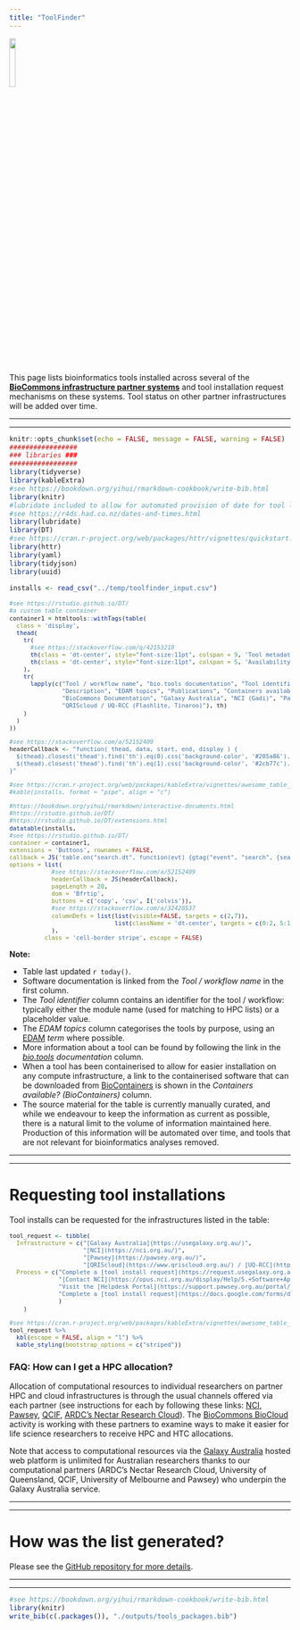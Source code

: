 ```yaml
---
title: "ToolFinder"
---
```


<style type="text/css">
.main-container {
  max-width: 1500px;
  margin-left: auto;
  margin-right: auto;
}
</style>

[![](./images/Australian-Biocommons-Logo-Horizontal-144dpi-Transparent.png){width=15%}](https://www.biocommons.org.au/services)

This page lists bioinformatics tools installed across several of the [**BioCommons infrastructure partner systems**](http://support.biocommons.org.au/support/solutions/articles/6000251977-compute-systems-at-the-biocommons-partner-infrastructures) and tool installation request mechanisms on these systems. Tool status on other partner infrastructures will be added over time.

-----

-----

```r
knitr::opts_chunk$set(echo = FALSE, message = FALSE, warning = FALSE)
#################
### libraries ###
#################
library(tidyverse)
library(kableExtra)
#see https://bookdown.org/yihui/rmarkdown-cookbook/write-bib.html
library(knitr)
#lubridate included to allow for automated provision of date for tool list update
#see https://r4ds.had.co.nz/dates-and-times.html
library(lubridate)
library(DT)
#see https://cran.r-project.org/web/packages/httr/vignettes/quickstart.html
library(httr)
library(yaml)
library(tidyjson)
library(uuid)
```

```r
installs <- read_csv("../temp/toolfinder_input.csv")
```

<a name="tool_information"></a>

<font size="2">
```r

#see https://rstudio.github.io/DT/
#a custom table container
container1 = htmltools::withTags(table(
  class = 'display',
  thead(
    tr(
      #see https://stackoverflow.com/q/42153218
      th(class = 'dt-center', style="font-size:11pt", colspan = 9, 'Tool metadata'),
      th(class = 'dt-center', style="font-size:11pt", colspan = 5, 'Availability on Australian compute infrastructures')
    ),
    tr(
      lapply(c("Tool / workflow name", "bio.tools documentation", "Tool identifier (module name / bio.tools ID / placeholder)",
               "Description", "EDAM topics", "Publications", "Containers available? (BioContainers)", "License",
               "BioCommons Documentation", "Galaxy Australia", "NCI (Gadi)", "Pawsey (Zeus)", "Pawsey (Magnus)", 
               "QRIScloud / UQ-RCC (Flashlite, Tinaroo)"), th)
    )
  )
))

#see https://stackoverflow.com/a/52152409
headerCallback <- "function( thead, data, start, end, display ) {
  $(thead).closest('thead').find('th').eq(0).css('background-color', '#205a86').css('color', '#ffffff');
  $(thead).closest('thead').find('th').eq(1).css('background-color', '#2cb77c').css('color', '#ffffff');
}"

#see https://cran.r-project.org/web/packages/kableExtra/vignettes/awesome_table_in_html.html
#kable(installs, format = "pipe", align = "c")

#https://bookdown.org/yihui/rmarkdown/interactive-documents.html
#https://rstudio.github.io/DT/
#https://rstudio.github.io/DT/extensions.html
datatable(installs,
#see https://rstudio.github.io/DT/
container = container1,
extensions = 'Buttons', rownames = FALSE,
callback = JS('table.on("search.dt", function(evt) {gtag("event", "search", {search_term: $(evt.target).parent().find("input").val()})})'),
options = list(
            #see https://stackoverflow.com/a/52152409
            headerCallback = JS(headerCallback), 
            pageLength = 20, 
            dom = 'Bfrtip', 
            buttons = c('copy', 'csv', I('colvis')),
            #see https://stackoverflow.com/a/32428537
            columnDefs = list(list(visible=FALSE, targets = c(2,7)),
                              list(className = 'dt-center', targets = c(0:2, 5:13)))
            ), 
          class = 'cell-border stripe', escape = FALSE)

```
</font>

**Note:** 

- Table last updated ```r today()```.
- Software documentation is linked from the *Tool / workflow name* in the first column.
- The *Tool identifier* column contains an identifier for the tool / workflow: typically either the module name (used for matching to HPC lists) or a  placeholder value.
- The *EDAM topics* column categorises the tools by purpose, using an [EDAM](https://github.com/edamontology/edamontology) *term* where possible.
- More information about a tool can be found by following the link in the *[bio.tools](https://bio.tools/) documentation* column.
- When a tool has been containerised to allow for easier installation on any compute infrastructure, a link to the containerised software that can be downloaded from [BioContainers](https://biocontainers.pro/#/) is shown in the *Containers available? (BioContainers)* column.
- The source material for the table is currently manually curated, and while we endeavour to keep the information as current as possible, there is a natural limit to the volume of information maintained here. Production of this information will be automated over time, and tools that are not relevant for bioinformatics analyses removed.

-----

-----

<a name="tool_request"></a>

# Requesting tool installations

Tool installs can be requested for the infrastructures listed in the table:

<font size="2">
```r

tool_request <- tibble(
  Infrastructure = c("[Galaxy Australia](https://usegalaxy.org.au/)",
                     "[NCI](https://nci.org.au/)",
                     "[Pawsey](https://pawsey.org.au/)",
                     "[QRIScloud](https://www.qriscloud.org.au/) / [UQ-RCC](https://rcc.uq.edu.au/)"),
  Process = c("Complete a [tool install request](https://request.usegalaxy.org.au/)",
              "[Contact NCI](https://opus.nci.org.au/display/Help/5.+Software+Applications)",
              "Visit the [Helpdesk Portal](https://support.pawsey.org.au/portal/servicedesk/customer/portal) or email: [help@pawsey.org.au](help@pawsey.org.au) with your request",
              "Complete a [tool install request](https://docs.google.com/forms/d/e/1FAIpQLSefKCBkZbTQ-dUyU-pd4ZypkA-TA5GiMgpsJ2slWmD-B6elEg/viewform)"
              )
    )

#see https://cran.r-project.org/web/packages/kableExtra/vignettes/awesome_table_in_html.html
tool_request %>%
  kbl(escape = FALSE, align = "l") %>%
  kable_styling(bootstrap_options = c("striped"))

```
</font>

<script>
$(document).ready(function () {
    $('body').on('click','a',function(evt){var l=$(evt.currentTarget); if (l.attr("ga-id") && l.attr("ga-product")) {gtag("event", "select_content", {content_type: l.attr("ga-product"),item_id: l.attr("ga-id")});};})
    });
</script>
### FAQ: How can I get a HPC allocation?

Allocation of computational resources to individual researchers on partner HPC and cloud infrastructures is through the usual channels offered via each partner (see instructions for each by following these links: [NCI](https://nci.org.au/users/how-access-nci), [Pawsey](https://support.pawsey.org.au/documentation/display/US/Getting+Access), [QCIF](https://www.qcif.edu.au/services/computing/), [ARDC's Nectar Research Cloud](http://cloud.nectar.org.au/start-now/)). The [BioCommons BioCloud](https://www.biocommons.org.au/biocloud) activity is working with these partners to examine ways to make it easier for life science researchers to receive HPC and HTC allocations.

Note that access to computational resources via the [Galaxy Australia](https://usegalaxy.org.au/) hosted web platform is unlimited for Australian researchers thanks to our computational partners (ARDC's Nectar Research Cloud, University of Queensland, QCIF, University of Melbourne and Pawsey) who underpin the Galaxy Australia service.  

-----

-----

# How was the list generated?

Please see the [GitHub repository for more details](https://github.com/AustralianBioCommons/australianbiocommons.github.io).

-----

-----

```r
#see https://bookdown.org/yihui/rmarkdown-cookbook/write-bib.html
library(knitr)
write_bib(c(.packages()), "./outputs/tools_packages.bib")
```
